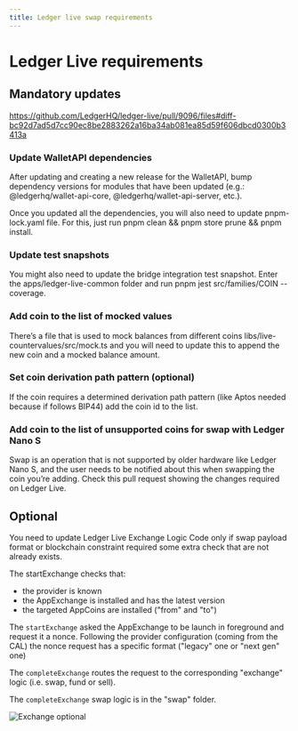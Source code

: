 ```yaml
---
title: Ledger live swap requirements
---
```



# Ledger Live requirements

## Mandatory updates

https://github.com/LedgerHQ/ledger-live/pull/9096/files#diff-bc92d7ad5d7cc90ec8be2883262a16ba34ab081ea85d59f606dbcd0300b3413a

### Update WalletAPI dependencies

After updating and creating a new release for the WalletAPI, bump dependency versions for modules that have been updated (e.g.: @ledgerhq/wallet-api-core, @ledgerhq/wallet-api-server, etc.).

Once you updated all the dependencies, you will also need to update pnpm-lock.yaml file. For this, just run pnpm clean && pnpm store prune && pnpm install.

### Update test snapshots

You might also need to update the bridge integration test snapshot. Enter the apps/ledger-live-common folder and run pnpm jest src/families/COIN --coverage.

### Add coin to the list of mocked values

There’s a file that is used to mock balances from different coins libs/live-countervalues/src/mock.ts and you will need to update this to append the new coin and a mocked balance amount.

### Set coin derivation path pattern (optional)

If the coin requires a determined derivation path pattern (like Aptos needed because if follows BIP44) add the coin id to the list.

### Add coin to the list of unsupported coins for swap with Ledger Nano S

Swap is an operation that is not supported by older hardware like Ledger Nano S, and the user needs to be notified about this when swapping the coin you’re adding. Check this pull request showing the changes required on Ledger Live.

## Optional

<Callout type="info" emoji="ℹ️">
  You need to update Ledger Live Exchange Logic Code only if swap payload format
  or blockchain constraint required some extra check that are not already
  exists.
</Callout>

The startExchange checks that:

- the provider is known
- the AppExchange is installed and has the latest version
- the targeted AppCoins are installed ("from" and "to")

The `startExchange` asked the AppExchange to be launch in foreground and request it a nonce. Following the provider configuration (coming from the CAL) the nonce request has a specific format ("legacy" one or "next gen" one)

The `completeExchange` routes the request to the corresponding "exchange" logic (i.e. swap, fund or sell).

The `completeExchange` swap logic is in the "swap" folder.

![Exchange optional](./images/ledger-live-exchange-optional.png)
